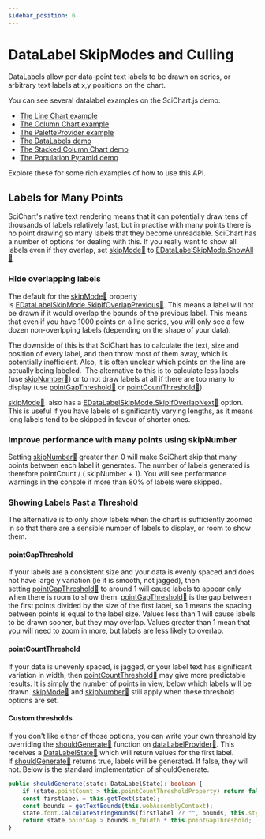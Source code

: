 ```yaml
---
sidebar_position: 6
---
```


# DataLabel SkipModes and Culling

DataLabels allow per data-point text labels to be drawn on series, or arbitrary text labels at x,y positions on the chart.

You can see several datalabel examples on the SciChart.js demo:

- [The Line Chart example](https://demo.scichart.com/javascript-line-chart)
- [The Column Chart example](https://demo.scichart.com/javascript-column-chart)
- [The PaletteProvider example](https://demo.scichart.com/javascript-chart-color-points-individually-with-paletteprovider)
- [The DataLabels demo](https://demo.scichart.com/javascript-datalabels)
- [The Stacked Column Chart demo](https://demo.scichart.com/javascript/stacked-column-chart)
- [The Population Pyramid demo](https://demo.scichart.com/javascript/population-pyramid)

Explore these for some rich examples of how to use this API.

## Labels for Many Points

SciChart's native text rendering means that it can potentially draw tens of thousands of labels relatively fast, but in practise with many points there is no point drawing so many labels that they become unreadable. SciChart has a number of options for dealing with this. If you really want to show all labels even if they overlap, set [skipMode:blue_book:](https://www.scichart.com/documentation/js/current/typedoc/classes/datalabelprovider.html#skipmode) to [EDataLabelSkipMode.ShowAll:blue_book:](https://www.scichart.com/documentation/js/current/typedoc/enums/edatalabelskipmode.html)

### Hide overlapping labels

The default for the [skipMode:blue_book:](https://www.scichart.com/documentation/js/current/typedoc/classes/datalabelprovider.html#skipmode) property is [EDataLabelSkipMode.SkipIfOverlapPrevious:blue_book:](https://www.scichart.com/documentation/js/current/typedoc/enums/edatalabelskipmode.html). This means a label will not be drawn if it would overlap the bounds of the previous label. This means that even if you have 1000 points on a line series, you will only see a few dozen non-overlpping labels (depending on the shape of your data).

The downside of this is that SciChart has to calculate the text, size and position of every label, and then throw most of them away, which is potentially inefficient.
Also, it is often unclear which points on the line are actually being labeled. 
The alternative to this is to calculate less labels (use [skipNumber:blue_book:](https://www.scichart.com/documentation/js/current/typedoc/classes/datalabelprovider.html#skipnumber))
or to not draw labels at all if there are too many to display (use [pointGapThreshold:blue_book:](https://www.scichart.com/documentation/js/current/typedoc/classes/datalabelprovider.html#pointgapthreshold) 
or [pointCountThreshold:blue_book:](https://www.scichart.com/documentation/js/current/typedoc/classes/datalabelprovider.html#pointcountthreshold)).

[skipMode:blue_book:](https://www.scichart.com/documentation/js/current/typedoc/classes/datalabelprovider.html#skipmode) 
also has a [EDataLabelSkipMode.SkipIfOverlapNext:blue_book:](https://www.scichart.com/documentation/js/current/typedoc/enums/edatalabelskipmode.html) option. 
This is useful if you have labels of significantly varying lengths, as it means long labels tend to be skipped in favour of shorter ones.

### Improve performance with many points using skipNumber

Setting [skipNumber:blue_book:](https://www.scichart.com/documentation/js/current/typedoc/classes/datalabelprovider.html#skipnumber) greater than 0 will make SciChart skip that many points between each label it generates. The number of labels generated is therefore pointCount / ( skipNumber + 1). You will see performance warnings in the console if more than 80% of labels were skipped.

### Showing Labels Past a Threshold

The alternative is to only show labels when the chart is sufficiently zoomed in so that there are a sensible number of labels to display, or room to show them.

#### pointGapThreshold

If your labels are a consistent size and your data is evenly spaced and does not have large y variation (ie it is smooth, not jagged), then setting [pointGapThreshold:blue_book:](https://www.scichart.com/documentation/js/current/typedoc/classes/datalabelprovider.html#pointgapthreshold) to around 1 will cause labels to appear only when there is room to show them. [pointGapThreshold:blue_book:](https://www.scichart.com/documentation/js/current/typedoc/classes/datalabelprovider.html#pointgapthreshold) is the gap between the first points divided by the size of the first label, so 1 means the spacing between points is equal to the label size. Values less than 1 will cause labels to be drawn sooner, but they may overlap. Values greater than 1 mean that you will need to zoom in more, but labels are less likely to overlap.

#### pointCountThreshold

If your data is unevenly spaced, is jagged, or your label text has significant variation in width, then [pointCountThreshold:blue_book:](https://www.scichart.com/documentation/js/current/typedoc/classes/datalabelprovider.html#pointcountthreshold) may give more predictable results. It is simply the number of points in view, below which labels will be drawn. [skipMode:blue_book:](https://www.scichart.com/documentation/js/current/typedoc/classes/datalabelprovider.html#skipmode) and [skipNumber:blue_book:](https://www.scichart.com/documentation/js/current/typedoc/classes/datalabelprovider.html#skipnumber) still apply when these threshold options are set.

#### Custom thresholds

If you don't like either of those options, you can write your own threshold by overriding the [shouldGenerate:blue_book:](https://www.scichart.com/documentation/js/current/typedoc/classes/datalabelprovider.html#shouldgenerate) function on [dataLabelProvider:blue_book:](https://www.scichart.com/documentation/js/current/typedoc/classes/datalabelprovider.html). This receives a [DataLabelState:blue_book:](https://www.scichart.com/documentation/js/current/typedoc/classes/datalabelstate.html) which will return values for the first label. If [shouldGenerate:blue_book:](https://www.scichart.com/documentation/js/current/typedoc/classes/datalabelprovider.html#shouldgenerate) returns true, labels will be generated. If false, they will not. Below is the standard implementation of shouldGenerate.

<!-- TODO create an actual example with snippet -->

```ts
public shouldGenerate(state: DataLabelState): boolean {
    if (state.pointCount > this.pointCountThresholdProperty) return false;
    const firstlabel = this.getText(state);
    const bounds = getTextBounds(this.webAssemblyContext);
    state.font.CalculateStringBounds(firstlabel ?? "", bounds, this.style?.lineSpacing ?? 2);
    return state.pointGap > bounds.m_fWidth * this.pointGapThreshold;
}
```
